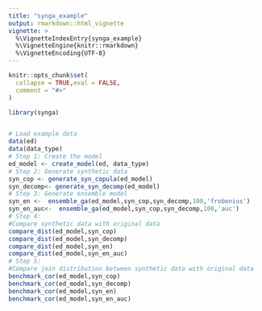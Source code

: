 ```yaml
---
title: "synga_example"
output: rmarkdown::html_vignette
vignette: >
  %\VignetteIndexEntry{synga_example}
  %\VignetteEngine{knitr::rmarkdown}
  %\VignetteEncoding{UTF-8}
---
```


```r
knitr::opts_chunk$set(
  collapse = TRUE,eval = FALSE,
  comment = "#>"
)
```

```r
library(synga)


# Load example data
data(ed)
data(data_type)
# Step 1: Create the model
ed_model <- create_model(ed, data_type)
# Step 2: Generate synthetic data
syn_cop <- generate_syn_copula(ed_model)
syn_decomp<- generate_syn_decomp(ed_model)
# Step 3: Generate ensemble model
syn_en <-  ensemble_ga(ed_model,syn_cop,syn_decomp,100,'frobenius')
syn_en_auc<-  ensemble_ga(ed_model,syn_cop,syn_decomp,100,'auc')
# Step 4: 
#Compare synthetic data with original data
compare_dist(ed_model,syn_cop) 
compare_dist(ed_model,syn_decomp) 
compare_dist(ed_model,syn_en) 
compare_dist(ed_model,syn_en_auc) 
# Step 5:
#Compare join distribution between synthetic data with original data
benchmark_cor(ed_model,syn_cop)
benchmark_cor(ed_model,syn_decomp)
benchmark_cor(ed_model,syn_en)
benchmark_cor(ed_model,syn_en_auc)
```
